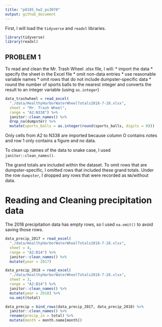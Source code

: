 ```yaml
---
title: "p8105_hw2_ps3070"
output: github_document
---
```


First, I will load the `tidyverse` and `readxl` libraries.

```r

library(tidyverse)
library(readxl)
```

## PROBLEM 1

To read and clean the Mr. Trash Wheel .xlsx file, I will:
* import the data
* specify the sheet in the Excel file
* omit non-data entries
* use reasonable variable names
* omit rows that do not include dumpster-specific data
* round the number of sports balls to the nearest integer and converts the result to an integer variable (using `as.integer`)

```r
data_trashwheel = read_excel(
  "./data/HealthyHarborWaterWheelTotals2018-7-28.xlsx",
  sheet = "Mr. Trash Wheel",
  range = "A2:N338") %>%
  janitor::clean_names() %>% 
  drop_na(dumpster) %>% 
  mutate(sports_balls = as.integer(round(sports_balls, digits = 0)))
```

Only cells from A2 to N338 are imported because column O contains notes and row 1 only contains a figure and no data.

To clean up names of the data to snake case, I used `janitor::clean_names()`.

The grand totals are included within the dataset. To omit rows that are dumpster-specific, I omitted rows that included these grand totals. Under the row `dumpster`, I dropped any rows that were recorded as `NA`/without data.


# Reading and Cleaning precipitation data

The 2018 precipitation data has empty rows, so I used `na.omit()` to avoid saving those rows.

```r
data_precip_2017 = read_excel(
  "./data/HealthyHarborWaterWheelTotals2018-7-28.xlsx",
  sheet = 4,
  range = "A2:B14") %>% 
  janitor::clean_names() %>% 
  mutate(year = 2017)

data_precip_2018 = read_excel(
  "./data/HealthyHarborWaterWheelTotals2018-7-28.xlsx",
  sheet = 3,
  range = "A2:B14") %>% 
  janitor::clean_names() %>% 
  mutate(year = 2018) %>% 
  na.omit(total)

data_precip = bind_rows(data_precip_2017, data_precip_2018) %>% 
  janitor::clean_names() %>% 
  rename(precip_in = total) %>%
  mutate(month = month.name[month])
```


